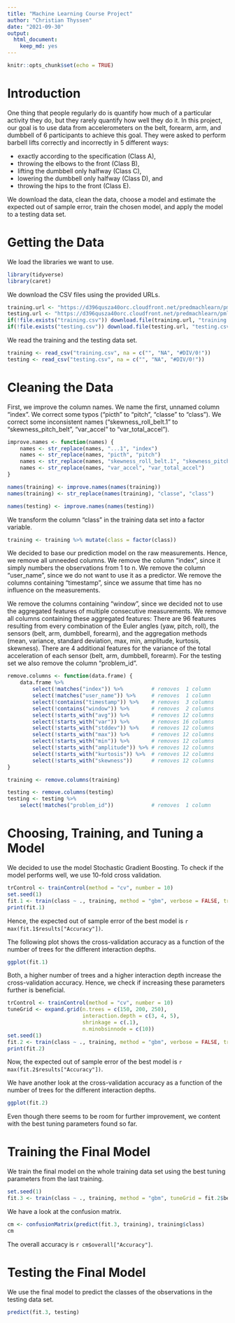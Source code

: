 ```yaml
---
title: "Machine Learning Course Project"
author: "Christian Thyssen"
date: "2021-09-30"
output: 
  html_document: 
    keep_md: yes
---
```


```r
knitr::opts_chunk$set(echo = TRUE)
```

# Introduction

One thing that people regularly do is quantify how much of a particular activity they do, but they rarely quantify how well they do it.
In this project, our goal is to use data from accelerometers on the belt, forearm, arm, and dumbbell of 6 participants to achieve this goal.
They were asked to perform barbell lifts correctly and incorrectly in 5 different ways:

* exactly according to the specification (Class A),
* throwing the elbows to the front (Class B),
* lifting the dumbbell only halfway (Class C),
* lowering the dumbbell only halfway (Class D), and
* throwing the hips to the front (Class E).

We download the data, clean the data, choose a model and estimate the expected out of sample error, train the chosen model, and apply the model to a testing data set.

# Getting the Data

We load the libraries we want to use.

```r
library(tidyverse)
library(caret)
```

We download the CSV files using the provided URLs.

```r
training.url <- "https://d396qusza40orc.cloudfront.net/predmachlearn/pml-training.csv"
testing.url <- "https://d396qusza40orc.cloudfront.net/predmachlearn/pml-testing.csv"
if(!file.exists("training.csv")) download.file(training.url, "training.csv")
if(!file.exists("testing.csv")) download.file(testing.url, "testing.csv")
```

We read the training and the testing data set.

```r
training <- read_csv("training.csv", na = c("", "NA", "#DIV/0!"))
testing <- read_csv("testing.csv", na = c("", "NA", "#DIV/0!"))
```

# Cleaning the Data

First, we improve the column names.
We name the first, unnamed column "index".
We correct some typos ("picth" to "pitch", "classe" to "class").
We correct some inconsistent names ("skewness_roll_belt.1" to "skewness_pitch_belt", "var_accel" to "var_total_accel").

```r
improve.names <- function(names) {
    names <- str_replace(names, "...1", "index")
    names <- str_replace(names, "picth", "pitch")
    names <- str_replace(names, "skewness_roll_belt.1", "skewness_pitch_belt")
    names <- str_replace(names, "var_accel", "var_total_accel")
}

names(training) <- improve.names(names(training))
names(training) <- str_replace(names(training), "classe", "class")

names(testing) <- improve.names(names(testing))
```

We transform the column "class" in the training data set into a factor variable.

```r
training <- training %>% mutate(class = factor(class))
```

We decided to base our prediction model on the raw measurements.
Hence, we remove all unneeded columns.
We remove the column "index", since it simply numbers the observations from 1 to n.
We remove the column "user_name", since we do not want to use it as a predictor.
We remove the columns containing "timestamp", since we assume that time has no influence on the measurements.

We remove the columns containing "window", since we decided not to use the aggregated features of multiple consecutive measurements.
We remove all columns containing these aggregated features:
There are 96 features resulting from every combination of the Euler angles (yaw, pitch, roll), the sensors (belt, arm, dumbbell, forearm), and the aggregation methods (mean, variance, standard deviation, max, min, amplitude, kurtosis, skewness).
There are 4 additional features for the variance of the total acceleration of each sensor (belt, arm, dumbbell, forearm).
For the testing set we also remove the column "problem_id".

```r
remove.columns <- function(data.frame) {
    data.frame %>%
        select(!matches("index")) %>%         # removes  1 column
        select(!matches("user_name")) %>%     # removes  1 column
        select(!contains("timestamp")) %>%    # removes  3 columns
        select(!contains("window")) %>%       # removes  2 columns
        select(!starts_with("avg")) %>%       # removes 12 columns
        select(!starts_with("var")) %>%       # removes 16 columns
        select(!starts_with("stddev")) %>%    # removes 12 columns
        select(!starts_with("max")) %>%       # removes 12 columns
        select(!starts_with("min")) %>%       # removes 12 columns
        select(!starts_with("amplitude")) %>% # removes 12 columns
        select(!starts_with("kurtosis")) %>%  # removes 12 columns
        select(!starts_with("skewness"))      # removes 12 columns
}

training <- remove.columns(training)

testing <- remove.columns(testing)
testing <- testing %>%
    select(!matches("problem_id"))            # removes  1 column
```

# Choosing, Training, and Tuning a Model

We decided to use the model Stochastic Gradient Boosting.
To check if the model performs well, we use 10-fold cross validation.

```r
trControl <- trainControl(method = "cv", number = 10)
set.seed(1)
fit.1 <- train(class ~ ., training, method = "gbm", verbose = FALSE, trControl = trControl)
print(fit.1)
```

Hence, the expected out of sample error of the best model is `r max(fit.1$results["Accuracy"])`.

The following plot shows the cross-validation accuracy as a function of the number of trees for the different interaction depths.

```r
ggplot(fit.1)
```

Both, a higher number of trees and a higher interaction depth increase the cross-validation accuracy.
Hence, we check if increasing these parameters further is beneficial.

```r
trControl <- trainControl(method = "cv", number = 10)
tuneGrid <- expand.grid(n.trees = c(150, 200, 250),
                        interaction.depth = c(3, 4, 5),
                        shrinkage = c(.1),
                        n.minobsinnode = c(10))
set.seed(1)
fit.2 <- train(class ~ ., training, method = "gbm", verbose = FALSE, trControl = trControl, tuneGrid = tuneGrid)
print(fit.2)
```

Now, the expected out of sample error of the best model is `r max(fit.2$results["Accuracy"])`.

We have another look at the cross-validation accuracy as a function of the number of trees for the different interaction depths.

```r
ggplot(fit.2)
```

Even though there seems to be room for further improvement, we content with the best tuning parameters found so far.

# Training the Final Model

We train the final model on the whole training data set using the best tuning parameters from the last training.

```r
set.seed(1)
fit.3 <- train(class ~ ., training, method = "gbm", tuneGrid = fit.2$bestTune, verbose = FALSE)
```

We have a look at the confusion matrix.

```r
cm <- confusionMatrix(predict(fit.3, training), training$class)
cm
```

The overall accuracy is `r cm$overall["Accuracy"]`.

# Testing the Final Model

We use the final model to predict the classes of the observations in the testing data set.

```r
predict(fit.3, testing)
```
